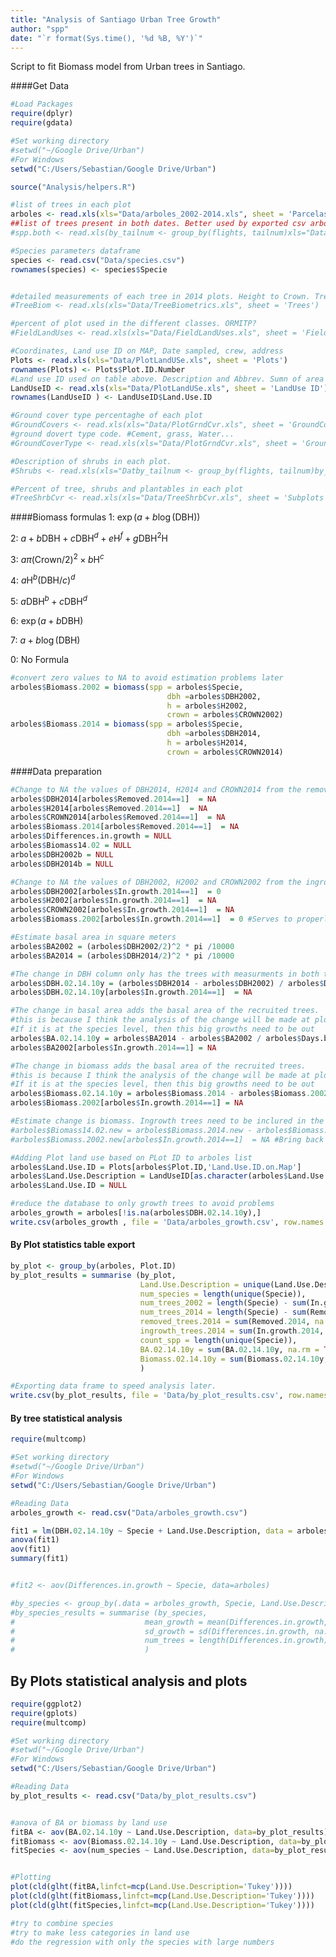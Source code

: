 ```yaml
---
title: "Analysis of Santiago Urban Tree Growth"
author: "spp"
date: "`r format(Sys.time(), '%d %B, %Y')`"
---
```


Script to fit Biomass model from Urban trees in Santiago.

####Get Data
```r
#Load Packages
require(dplyr)
require(gdata)

#Set working directory
#setwd("~/Google Drive/Urban")
#For Windows
setwd("C:/Users/Sebastian/Google Drive/Urban")

source("Analysis/helpers.R")   

#list of trees in each plot
arboles <- read.xls(xls="Data/arboles_2002-2014.xls", sheet = 'Parcelas con arboles', )
##list of trees present in both dates. Better used by exported csv arboles_growth
#spp.both <- read.xls(by_tailnum <- group_by(flights, tailnum)xls="Data/arboles_2002-2014.xls", sheet = 'Spp in both yrs')

#Species parameters dataframe
species <- read.csv("Data/species.csv")
rownames(species) <- species$Specie


#detailed measurements of each tree in 2014 plots. Height to Crown. Tree height, % shrub below
#TreeBiom <- read.xls(xls="Data/TreeBiometrics.xls", sheet = 'Trees')

#percent of plot used in the different classes. ORMITP?
#FieldLandUses <- read.xls(xls="Data/FieldLandUses.xls", sheet = 'FieldLandUses')

#Coordinates, Land use ID on MAP, Date sampled, crew, address
Plots <- read.xls(xls="Data/PlotLandUSe.xls", sheet = 'Plots')
rownames(Plots) <- Plots$Plot.ID.Number
#Land use ID used on table above. Description and Abbrev. Sumn of area sampled by Land use
LandUseID <- read.xls(xls="Data/PlotLandUSe.xls", sheet = 'LandUse ID')
rownames(LandUseID ) <- LandUseID$Land.Use.ID

#Ground cover type percentaghe of each plot
#GroundCovers <- read.xls(xls="Data/PlotGrndCvr.xls", sheet = 'GroundCovers')
#ground dovert type code. #Cement, grass, Water...
#GroundCoverType <- read.xls(xls="Data/PlotGrndCvr.xls", sheet = 'GrounCoverType')

#Description of shrubs in each plot. 
#Shrubs <- read.xls(xls="Datby_tailnum <- group_by(flights, tailnum)by_tailnum <- group_by(flights, tailnum)a/Shrubs.xls", sheet = 'Shrubs')

#Percent of tree, shrubs and plantables in each plot 
#TreeShrbCvr <- read.xls(xls="Data/TreeShrbCvr.xls", sheet = 'Subplots')
```

####Biomass formulas
1: $\exp(a + b \log(\mathrm{DBH}))$

2: $a + b\mathrm{DBH} + c\mathrm{DBH}^d + e\mathrm{H}^f + g\mathrm{DBH}^2\mathrm{H}$

3: $a \pi(\mathrm{Crown} / 2)^2 \times b \mathrm{H}^c$

4: $a\mathrm{H}^b(\mathrm{DBH}/c)^d$

5: $a\mathrm{DBH}^b+c\mathrm{DBH}^d$

6: $\exp(a+b\mathrm{DBH})$

7: $a+b\log(\mathrm{DBH})$

0: No Formula

```r
#convert zero values to NA to avoid estimation problems later
arboles$Biomass.2002 = biomass(spp = arboles$Specie,
                                   dbh =arboles$DBH2002,
                                   h = arboles$H2002,
                                   crown = arboles$CROWN2002)
arboles$Biomass.2014 = biomass(spp = arboles$Specie,
                                   dbh =arboles$DBH2014, 
                                   h = arboles$H2014,
                                   crown = arboles$CROWN2014)
```

####Data preparation
```r
#Change to NA the values of DBH2014, H2014 and CROWN2014 from the removed trees based on Removed.2014 == 1
arboles$DBH2014[arboles$Removed.2014==1]  = NA
arboles$H2014[arboles$Removed.2014==1]  = NA
arboles$CROWN2014[arboles$Removed.2014==1]  = NA
arboles$Biomass.2014[arboles$Removed.2014==1]  = NA
arboles$Differences.in.growth = NULL
arboles$Biomass14.02 = NULL
arboles$DBH2002b = NULL
arboles$DBH2014b = NULL

#Change to NA the values of DBH2002, H2002 and CROWN2002 from the ingrowth trees based on In.growth.2014 == 1
arboles$DBH2002[arboles$In.growth.2014==1]  = 0
arboles$H2002[arboles$In.growth.2014==1]  = NA
arboles$CROWN2002[arboles$In.growth.2014==1]  = NA
arboles$Biomass.2002[arboles$In.growth.2014==1]  = 0 #Serves to properly estimat e change later. Does it affects results? Changed after biomass 14.02 estimation below

#Estimate basal area in square meters
arboles$BA2002 = (arboles$DBH2002/2)^2 * pi /10000 
arboles$BA2014 = (arboles$DBH2014/2)^2 * pi /10000

#The change in DBH column only has the trees with measurments in both times. 
arboles$DBH.02.14.10y = (arboles$DBH2014 - arboles$DBH2002) / arboles$Days.between.sampling.dates * (365 * 10)
arboles$DBH.02.14.10y[arboles$In.growth.2014==1]  = NA 

#The change in basal area adds the basal area of the recruited trees.
#this is because I think the analysis of the change will be made at plot level
#If it is at the species level, then this big growths need to be out
arboles$BA.02.14.10y = arboles$BA2014 - arboles$BA2002 / arboles$Days.between.sampling.dates * (365 * 10)
arboles$BA2002[arboles$In.growth.2014==1] = NA

#The change in biomass adds the basal area of the recruited trees.
#this is because I think the analysis of the change will be made at plot level
#If it is at the species level, then this big growths need to be out
arboles$Biomass.02.14.10y = arboles$Biomass.2014 - arboles$Biomass.2002 / arboles$Days.between.sampling.dates * (365 * 10)
arboles$Biomass.2002[arboles$In.growth.2014==1] = NA

#Estimate change is biomass. Ingrowth trees need to be inclured in the change. Is it needed?
#arboles$Biomass14.02.new = arboles$Biomass.2014.new - arboles$Biomass.2002.new 
#arboles$Biomass.2002.new[arboles$In.growth.2014==1]  = NA #Bring back NA to make appropriate calculation

#Adding Plot land use based on PLot ID to arboles list
arboles$Land.Use.ID = Plots[arboles$Plot.ID,'Land.Use.ID.on.Map']
arboles$Land.Use.Description = LandUseID[as.character(arboles$Land.Use.ID),'LandUseAbbreviation_grouped']
arboles$Land.Use.ID = NULL

#reduce the database to only growth trees to avoid problems
arboles_growth = arboles[!is.na(arboles$DBH.02.14.10y),]
write.csv(arboles_growth , file = 'Data/arboles_growth.csv', row.names = FALSE)

```

#### By Plot statistics table export
```r
by_plot <- group_by(arboles, Plot.ID)
by_plot_results = summarise (by_plot,
                             Land.Use.Description = unique(Land.Use.Description),
                             num_species = length(unique(Specie)),
                             num_trees_2002 = length(Specie) - sum(In.growth.2014, na.rm = TRUE),
                             num_trees_2014 = length(Specie) - sum(Removed.2014, na.rm = TRUE),
                             removed_trees.2014 = sum(Removed.2014, na.rm = TRUE),
                             ingrowth_trees.2014 = sum(In.growth.2014, na.rm = TRUE),
                             count_spp = length(unique(Specie)),
                             BA.02.14.10y = sum(BA.02.14.10y, na.rm = TRUE),
                             Biomass.02.14.10y = sum(Biomass.02.14.10y, na.rm = TRUE)
                             )

#Exporting data frame to speed analysis later.
write.csv(by_plot_results, file = 'Data/by_plot_results.csv', row.names = FALSE)
```

#### By tree statistical analysis
```r
require(multcomp)

#Set working directory
#setwd("~/Google Drive/Urban")
#For Windows
setwd("C:/Users/Sebastian/Google Drive/Urban")

#Reading Data
arboles_growth <- read.csv("Data/arboles_growth.csv")

fit1 = lm(DBH.02.14.10y ~ Specie + Land.Use.Description, data = arboles_growth)
anova(fit1)
aov(fit1)
summary(fit1)


#fit2 <- aov(Differences.in.growth ~ Specie, data=arboles)

#by_species <- group_by(.data = arboles_growth, Specie, Land.Use.Description)
#by_species_results = summarise (by_species,
#                             mean_growth = mean(Differences.in.growth, na.rm = TRUE #),
#                             sd_growth = sd(Differences.in.growth, na.rm = TRUE),
#                             num_trees = length(Differences.in.growth)
#                             )

```

## By Plots statistical analysis and plots
```r
require(ggplot2)
require(gplots)
require(multcomp)

#Set working directory
#setwd("~/Google Drive/Urban")
#For Windows
setwd("C:/Users/Sebastian/Google Drive/Urban")

#Reading Data
by_plot_results <- read.csv("Data/by_plot_results.csv")


#anova of BA or biomass by land use
fitBA <- aov(BA.02.14.10y ~ Land.Use.Description, data=by_plot_results)
fitBiomass <- aov(Biomass.02.14.10y ~ Land.Use.Description, data=by_plot_results)
fitSpecies <- aov(num_species ~ Land.Use.Description, data=by_plot_results)


#Plotting
plot(cld(glht(fitBA,linfct=mcp(Land.Use.Description='Tukey'))))
plot(cld(glht(fitBiomass,linfct=mcp(Land.Use.Description='Tukey'))))
plot(cld(glht(fitSpecies,linfct=mcp(Land.Use.Description='Tukey'))))

#try to combine species
#try to make less categories in land use
#do the regression with only the species with large numbers

```
